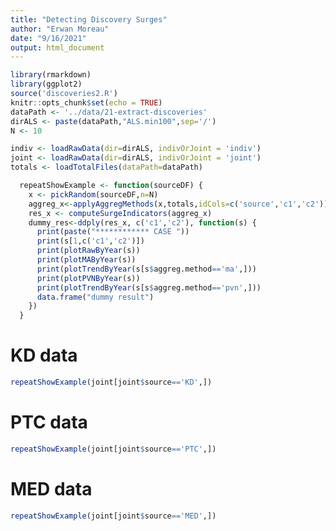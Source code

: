 ```yaml
---
title: "Detecting Discovery Surges"
author: "Erwan Moreau"
date: "9/16/2021"
output: html_document
---
```


```r
library(rmarkdown)
library(ggplot2)
source('discoveries2.R')
knitr::opts_chunk$set(echo = TRUE)
dataPath <- '../data/21-extract-discoveries'
dirALS <- paste(dataPath,"ALS.min100",sep='/')
N <- 10
```

```r
indiv <- loadRawData(dir=dirALS, indivOrJoint = 'indiv')
joint <- loadRawData(dir=dirALS, indivOrJoint = 'joint')
totals <- loadTotalFiles(dataPath=dataPath)
```

```r
  repeatShowExample <- function(sourceDF) {
    x <- pickRandom(sourceDF,n=N)
    aggreg_x<-applyAggregMethods(x,totals,idCols=c('source','c1','c2'))
    res_x <- computeSurgeIndicators(aggreg_x)
    dummy_res<-ddply(res_x, c('c1','c2'), function(s) {
      print(paste("************ CASE "))
      print(s[1,c('c1','c2')])
      print(plotRawByYear(s))
      print(plotMAByYear(s))
      print(plotTrendByYear(s[s$aggreg.method=='ma',]))
      print(plotPVNByYear(s))
      print(plotTrendByYear(s[s$aggreg.method=='pvn',]))
      data.frame("dummy result")
    })
  }
```

# KD data

```r
repeatShowExample(joint[joint$source=='KD',])
```

# PTC data

```r
repeatShowExample(joint[joint$source=='PTC',])
```

# MED data

```r
repeatShowExample(joint[joint$source=='MED',])
```

